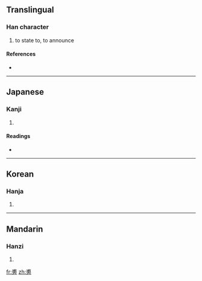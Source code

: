 ==Translingual==

===Han character===
{{Han char|rn=70|rad=方|as=07|sn=11|four=|canj=戈月卜竹尸 (IBYHS)}}

# to state to, to announce

====References====
* {{Han ref|kx=0483.150|dkj=13654|dj=0845.100|hdz=32180.010|uh=65C9|ud=26057}}

----

==Japanese==

===Kanji===
{{ja-kanji|grade=|rs=方07}}

# {{defn|Japanese}}

====Readings====
* {{ja-readings|on=[[ふ]] (fu)|kun=[[ふ]] (fu)}}

----

==Korean==

===Hanja===
{{ko-hanja|hangeul=가|eumhun=|rv=ga|mr=ka|y=ka}}

# {{defn|Korean}}

----

==Mandarin==

===Hanzi===
{{cmn-hanzi|pin=[[fū]] ([[fu1]])|wg=fu<sup>1</sup>}}

# {{defn|Mandarin}}

[[fr:旉]]
[[zh:旉]]